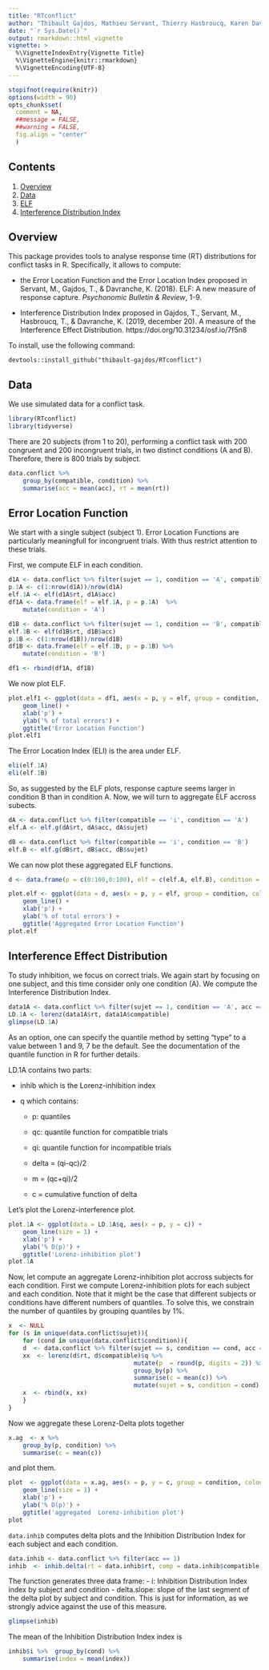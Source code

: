 ```yaml
---
title: "RTconflict"
author: "Thibault Gajdos, Mathieu Servant, Thierry Hasbroucq, Karen Davranche"
date: "`r Sys.Date()`"
output: rmarkdown::html_vignette
vignette: >
  %\VignetteIndexEntry{Vignette Title}
  %\VignetteEngine{knitr::rmarkdown}
  %\VignetteEncoding{UTF-8}
---
```


```r
stopifnot(require(knitr))
options(width = 90)
opts_chunk$set(
  comment = NA,
  ##message = FALSE,
  ##warning = FALSE,
  fig.align = "center"
  )
```

## Contents {#contents}

  1. [Overview](#overview)
  2. [Data](#data)
  3. [ELF](#ELF)
  4. [Interference Distribution Index](#delta)

## Overview {#overview}

This package provides tools to analyse response time (RT) distributions for conflict tasks in R. Specifically, it allows to compute: 

- the Error Location Function and the Error Location Index proposed in Servant, M., Gajdos, T., & Davranche, K. (2018). ELF: A new measure of response capture. *Psychonomic Bulletin & Review*, 1-9.

- Interference Distribution Index proposed in Gajdos, T., Servant, M., Hasbroucq, T., & Davranche, K. (2019, december 20). A measure of the Interference Effect Distribution. https://doi.org/10.31234/osf.io/7f5n8


To install, use the following command: 

`devtools::install_github("thibault-gajdos/RTconflict")`

## Data {#data}

We use simulated data for a conflict task. 
```r
library(RTconflict)
library(tidyverse)
```

There are 20 subjects (from 1 to 20), performing a conflict task with 200 congruent and 200 incongruent trials, in two distinct conditions (A and B). Therefore, there is 800 trials by subject.


```r
data.conflict %>%
    group_by(compatible, condition) %>%
    summarise(acc = mean(acc), rt = mean(rt))
```

## Error Location Function {#ELF}

We start with a single subject (subject 1). Error Location Functions are particularly meaningfull for incongruent trials. With thus restrict attention to these trials.

First, we compute ELF in each condition.

```r
d1A <- data.conflict %>% filter(sujet == 1, condition == 'A', compatible == 'i')
p.1A <- c(1:nrow(d1A))/nrow(d1A)
elf.1A <- elf(d1A$rt, d1A$acc)
df1A <- data.frame(elf = elf.1A, p = p.1A)  %>%
    mutate(condition = 'A')

d1B <- data.conflict %>% filter(sujet == 1, condition == 'B', compatible == 'i')
elf.1B <- elf(d1B$rt, d1B$acc)
p.1B <- c(1:nrow(d1B))/nrow(d1B)
df1B <- data.frame(elf = elf.1B, p = p.1B) %>%
    mutate(condition = 'B')

df1 <- rbind(df1A, df1B)
```

We now plot ELF.

```r
plot.elf1 <- ggplot(data = df1, aes(x = p, y = elf, group = condition, colour = condition)) +
    geom_line() +
    xlab('p') +
    ylab('% of total errors') + 
    ggtitle('Error Location Function')
plot.elf1
```

The Error Location Index (ELI) is the area under ELF. 

```r
eli(elf.1A)
eli(elf.1B)
```

So, as suggested by the ELF plots, response capture seems larger in condition B than in condition A. Now, we will turn to aggregate ELF accross subects. 

```r
dA <- data.conflict %>% filter(compatible == 'i', condition == 'A')
elf.A <- elf.g(dA$rt, dA$acc, dA$sujet) 

dB <- data.conflict %>% filter(compatible == 'i', condition == 'B')
elf.B <- elf.g(dB$rt, dB$acc, dB$sujet)
```

We can now plot these aggregated ELF functions.

```r
d <- data.frame(p = c(0:100,0:100), elf = c(elf.A, elf.B), condition = c(rep('A',101),rep('B',101)))

plot.elf <- ggplot(data = d, aes(x = p, y = elf, group = condition, colour = condition)) +
    geom_line() +
    xlab('p') +
    ylab('% of total errors') + 
    ggtitle('Aggregated Error Location Function')
plot.elf
```

## Interference Effect Distribution {#delta}

To study inhibition, we focus on correct trials. We again start by focusing on one subject, and this time consider only one condition (A). We  compute the Interference Distribution Index. 


```r
data1A <- data.conflict %>% filter(sujet == 1, condition == 'A', acc == 1)
LD.1A <- lorenz(data1A$rt, data1A$compatible)
glimpse(LD.1A)
```
As an option, one can specify the quantile method by setting "type" to a value between 1 and 9, 7 be the default. See the documentation of the quantile function in R for further details. 

LD.1A contains two parts: 

-  inhib which is the Lorenz-inhibition index

- q which contains:

	- p: quantiles

	- qc: quantile function for compatible trials

	- qi: quantile function for incompatible trials
 
	- delta = (qi-qc)/2

	- m = (qc+qi)/2
  
	- c = cumulative function of delta 
  
Let's plot the Lorenz-interference plot.

```r
plot.1A <- ggplot(data = LD.1A$q, aes(x = p, y = c)) +
    geom_line(size = 1) +
    xlab('p') +
    ylab('% D(p)') +
    ggtitle('Lorenz-inhibition plot') 
plot.1A
```
	
Now, let compute an aggregate  Lorenz-inhibition plot accross subjects for each condition. First we compute  Lorenz-inhibition plots for each subject and each condition. Note that it might be the case that different subjects or conditions have different numbers of quantiles. To solve this, we constrain the number of quantiles by grouping quantiles by 1%.

```r
x  <- NULL 
for (s in unique(data.conflict$sujet)){
    for (cond in unique(data.conflict$condition)){ 
    d  <- data.conflict %>% filter(sujet == s, condition == cond, acc == 1) 
    xx  <- lorenz(d$rt, d$compatible)$q %>%
                                   mutate(p  = round(p, digits = 2)) %>%
                                   group_by(p) %>% 
                                   summarise(c = mean(c)) %>%
                                   mutate(sujet = s, condition = cond)
    x  <- rbind(x, xx)
    }
}
```

Now we aggregate these Lorenz-Delta plots together

```r
x.ag  <- x %>%
    group_by(p, condition) %>%
    summarise(c = mean(c))
```

and plot them.

```r
plot  <- ggplot(data = x.ag, aes(x = p, y = c, group = condition, colour = condition)) +
    geom_line(size = 1) +
    xlab('p') +
    ylab('% D(p)') +
    ggtitle('aggregated  Lorenz-inhibition plot')
plot
```

`data.inhib`  computes delta plots and the Inhibition Distribution Index for each subject and each condition.

```r
data.inhib <- data.conflict %>% filter(acc == 1)
inhib  <- inhib.delta(rt = data.inhib$rt, comp = data.inhib$compatible, sujet = data.inhib$sujet, cond = data.inhib$condition)
```

The function generates three data frame:
- i: Inhibition Distribution Index index by subject and condition
- delta.slope: slope of the last segment of the delta plot by subject and condition. This is just for information, as we strongly advice against the use of this measure.


```r
glimpse(inhib)
```

The mean of the Inhibition Distribution Index index is 
```r
inhib$i %>%  group_by(cond) %>%
    summarise(index = mean(index)) 
```

